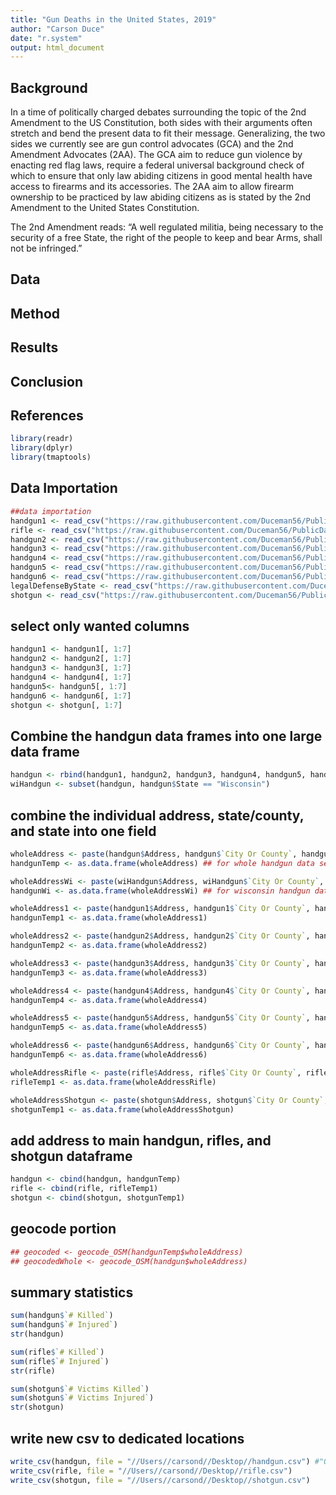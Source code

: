 ```yaml
---
title: "Gun Deaths in the United States, 2019"
author: "Carson Duce"
date: "r.system"
output: html_document
---
```

## Background
In a time of politically charged debates surrounding the topic of the 2nd Amendment to the US Constitution, both sides with their arguments often stretch and bend the present data to fit their message. Generalizing, the two sides we currently see are gun control advocates (GCA) and the 2nd Amendment Advocates (2AA). The GCA aim to reduce gun violence by enacting red flag laws, require a federal universal background check of which to ensure that only law abiding citizens in good mental health have access to firearms and its accessories. The 2AA aim to allow firearm ownership to be practiced by law abiding citizens as is stated by the 2nd Amendment to the United States Constitution. 

The 2nd Amendment reads: "A well regulated militia, being necessary to the security of a free State, the right of the people to keep and bear Arms, shall not be infringed." 

## Data

## Method

## Results

## Conclusion

## References

```r
library(readr)
library(dplyr)
library(tmaptools)
```


## Data Importation
```r

##data importation
handgun1 <- read_csv("https://raw.githubusercontent.com/Duceman56/PublicData/main/gunArchiveDataDec2nd2019ThroughDec31st2019HandgunIncidents.csv")
rifle <- read_csv("https://raw.githubusercontent.com/Duceman56/PublicData/main/gunArchiveDataJan1st2019ThroughDec31st2019RifleIncidents.csv")
handgun2 <- read_csv("https://raw.githubusercontent.com/Duceman56/PublicData/main/gunArchiveDataJan1st2019ThroughMar1st2019HandgunIncidents.csv")
handgun3 <- read_csv("https://raw.githubusercontent.com/Duceman56/PublicData/main/gunArchiveDataJul2nd2019ThroughSep1st2019HandgunIncidents.csv")
handgun4 <- read_csv("https://raw.githubusercontent.com/Duceman56/PublicData/main/gunArchiveDataMar2nd2019ThroughMay1st2019HandgunIncidents.csv")
handgun5 <- read_csv("https://raw.githubusercontent.com/Duceman56/PublicData/main/gunArchiveDataMay2nd2019ThroughJul1st2019HandgunIncidents.csv")
handgun6 <- read_csv("https://raw.githubusercontent.com/Duceman56/PublicData/main/gunArchiveDataSep2nd2019ThroughDec1st2019HandgunIncidents.csv")
legalDefenseByState <- read_csv("https://raw.githubusercontent.com/Duceman56/PublicData/main/usDataOnLegalityOfDefense.csv")
shotgun <- read_csv("https://raw.githubusercontent.com/Duceman56/PublicData/main/gunViolenceJan1stThroughDec31stShotgunIncidents.csv")
```

## select only wanted columns
```r
handgun1 <- handgun1[, 1:7]
handgun2 <- handgun2[, 1:7]
handgun3 <- handgun3[, 1:7]
handgun4 <- handgun4[, 1:7]
handgun5<- handgun5[, 1:7]
handgun6 <- handgun6[, 1:7]
shotgun <- shotgun[, 1:7]
```

## Combine the handgun data frames into one large data frame
```r
handgun <- rbind(handgun1, handgun2, handgun3, handgun4, handgun5, handgun6)
wiHandgun <- subset(handgun, handgun$State == "Wisconsin")
```

## combine the individual address, state/county, and state into one field
```r
wholeAddress <- paste(handgun$Address, handgun$`City Or County`, handgun$State, sep = ", ") ## for whole handgun data set
handgunTemp <- as.data.frame(wholeAddress) ## for whole handgun data set

wholeAddressWi <- paste(wiHandgun$Address, wiHandgun$`City Or County`, wiHandgun$State, sep = ", ") ## for wisconsin handgun data set
handgunWi <- as.data.frame(wholeAddressWi) ## for wisconsin handgun data set

wholeAddress1 <- paste(handgun1$Address, handgun1$`City Or County`, handgun1$State, sep = ", ")
handgunTemp1 <- as.data.frame(wholeAddress1)

wholeAddress2 <- paste(handgun2$Address, handgun2$`City Or County`, handgun2$State, sep = ", ")
handgunTemp2 <- as.data.frame(wholeAddress2)

wholeAddress3 <- paste(handgun3$Address, handgun3$`City Or County`, handgun3$State, sep = ", ")
handgunTemp3 <- as.data.frame(wholeAddress3)

wholeAddress4 <- paste(handgun4$Address, handgun4$`City Or County`, handgun4$State, sep = ", ")
handgunTemp4 <- as.data.frame(wholeAddress4)

wholeAddress5 <- paste(handgun5$Address, handgun5$`City Or County`, handgun5$State, sep = ", ")
handgunTemp5 <- as.data.frame(wholeAddress5)

wholeAddress6 <- paste(handgun6$Address, handgun6$`City Or County`, handgun6$State, sep = ", ")
handgunTemp6 <- as.data.frame(wholeAddress6)

wholeAddressRifle <- paste(rifle$Address, rifle$`City Or County`, rifle$State, sep = ", ")
rifleTemp1 <- as.data.frame(wholeAddressRifle)

wholeAddressShotgun <- paste(shotgun$Address, shotgun$`City Or County`, shotgun$State, sep = ", ")
shotgunTemp1 <- as.data.frame(wholeAddressShotgun)
```

## add address to main handgun, rifles, and shotgun dataframe
```r
handgun <- cbind(handgun, handgunTemp)
rifle <- cbind(rifle, rifleTemp1)
shotgun <- cbind(shotgun, shotgunTemp1)
```

## geocode portion
```r
## geocoded <- geocode_OSM(handgunTemp$wholeAddress)
## geocodedWhole <- geocode_OSM(handgun$wholeAddress)
```

## summary statistics
```r
sum(handgun$`# Killed`)
sum(handgun$`# Injured`)
str(handgun)

sum(rifle$`# Killed`)
sum(rifle$`# Injured`)
str(rifle)

sum(shotgun$`# Victims Killed`)
sum(shotgun$`# Victims Injured`)
str(shotgun)
```


## write new csv to dedicated locations
```r
write_csv(handgun, file = "//Users//carsond//Desktop//handgun.csv") #"Q://StudentCoursework//Zeitler//GEOG.280.001.2235//DUCECR1126//09 - Final Map Project//handgun.csv")
write_csv(rifle, file = "//Users//carsond//Desktop//rifle.csv")
write_csv(shotgun, file = "//Users//carsond//Desktop//shotgun.csv")
```
